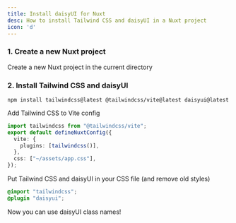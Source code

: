 ```yaml
---
title: Install daisyUI for Nuxt
desc: How to install Tailwind CSS and daisyUI in a Nuxt project
icon: 'd'
---
```



### 1. Create a new Nuxt project

Create a new Nuxt project in the current directory

<CodeRunner code="npx nuxi@latest init
npm install tailwindcss@latest @tailwindcss/vite@latest daisyui@latest" language="bash" />

### 2. Install Tailwind CSS and daisyUI

```sh:Terminal
npm install tailwindcss@latest @tailwindcss/vite@latest daisyui@latest
```

Add Tailwind CSS to Vite config

```js:nuxt.config.ts
import tailwindcss from "@tailwindcss/vite";
export default defineNuxtConfig({
  vite: {
    plugins: [tailwindcss()],
  },
  css: ["~/assets/app.css"],
});
```

Put Tailwind CSS and daisyUI in your CSS file (and remove old styles)
  
```postcss:assets/app.css
@import "tailwindcss";
@plugin "daisyui";
```

Now you can use daisyUI class names!